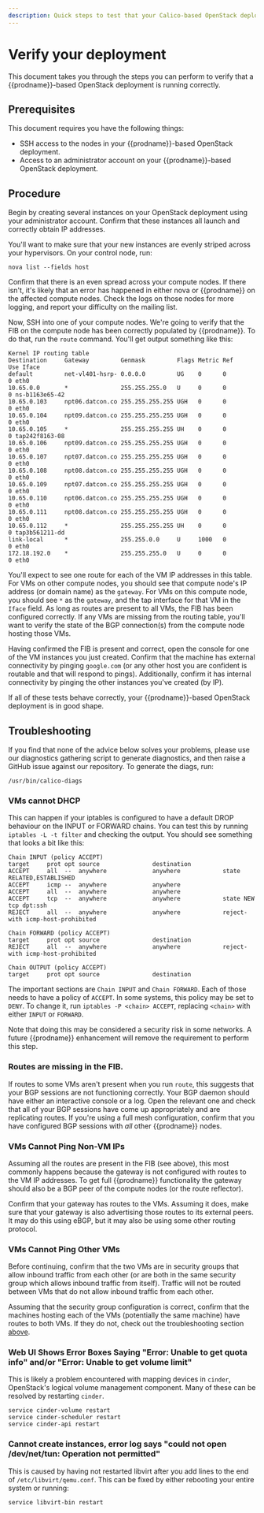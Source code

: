 ```yaml
---
description: Quick steps to test that your Calico-based OpenStack deployment is running correctly.
---
```


# Verify your deployment

This document takes you through the steps you can perform to verify that
a {{prodname}}-based OpenStack deployment is running correctly.

## Prerequisites

This document requires you have the following things:

- SSH access to the nodes in your {{prodname}}-based OpenStack deployment.
- Access to an administrator account on your {{prodname}}-based
  OpenStack deployment.

## Procedure

Begin by creating several instances on your OpenStack deployment using
your administrator account. Confirm that these instances all launch and
correctly obtain IP addresses.

You'll want to make sure that your new instances are evenly striped
across your hypervisors. On your control node, run:

```batch
nova list --fields host
```

Confirm that there is an even spread across your compute nodes. If there
isn't, it's likely that an error has happened in either nova or {{prodname}}
on the affected compute nodes. Check the logs on those nodes for more
logging, and report your difficulty on the mailing list.

Now, SSH into one of your compute nodes. We're going to verify that the
FIB on the compute node has been correctly populated by {{prodname}}. To do
that, run the `route` command. You'll get output something like this:

```
Kernel IP routing table
Destination     Gateway         Genmask         Flags Metric Ref    Use Iface
default         net-vl401-hsrp- 0.0.0.0         UG    0      0        0 eth0
10.65.0.0       *               255.255.255.0   U     0      0        0 ns-b1163e65-42
10.65.0.103     npt06.datcon.co 255.255.255.255 UGH   0      0        0 eth0
10.65.0.104     npt09.datcon.co 255.255.255.255 UGH   0      0        0 eth0
10.65.0.105     *               255.255.255.255 UH    0      0        0 tap242f8163-08
10.65.0.106     npt09.datcon.co 255.255.255.255 UGH   0      0        0 eth0
10.65.0.107     npt07.datcon.co 255.255.255.255 UGH   0      0        0 eth0
10.65.0.108     npt08.datcon.co 255.255.255.255 UGH   0      0        0 eth0
10.65.0.109     npt07.datcon.co 255.255.255.255 UGH   0      0        0 eth0
10.65.0.110     npt06.datcon.co 255.255.255.255 UGH   0      0        0 eth0
10.65.0.111     npt08.datcon.co 255.255.255.255 UGH   0      0        0 eth0
10.65.0.112     *               255.255.255.255 UH    0      0        0 tap3b561211-dd
link-local      *               255.255.0.0     U     1000   0        0 eth0
172.18.192.0    *               255.255.255.0   U     0      0        0 eth0
```

You'll expect to see one route for each of the VM IP addresses in this
table. For VMs on other compute nodes, you should see that compute
node's IP address (or domain name) as the `gateway`. For VMs on this
compute node, you should see `*` as the `gateway`, and the tap interface
for that VM in the `Iface` field. As long as routes are present to all
VMs, the FIB has been configured correctly. If any VMs are missing from
the routing table, you'll want to verify the state of the BGP
connection(s) from the compute node hosting those VMs.

Having confirmed the FIB is present and correct, open the console for
one of the VM instances you just created. Confirm that the machine has
external connectivity by pinging `google.com` (or any other host you are
confident is routable and that will respond to pings). Additionally,
confirm it has internal connectivity by pinging the other instances
you've created (by IP).

If all of these tests behave correctly, your {{prodname}}-based OpenStack
deployment is in good shape.

## Troubleshooting

If you find that none of the advice below solves your problems, please
use our diagnostics gathering script to generate diagnostics, and then
raise a GitHub issue against our repository. To generate the diags, run:

```batch
/usr/bin/calico-diags
```

### VMs cannot DHCP

This can happen if your iptables is configured to have a default DROP
behaviour on the INPUT or FORWARD chains. You can test this by running
`iptables -L -t filter` and checking the output. You should see
something that looks a bit like this:

```
Chain INPUT (policy ACCEPT)
target     prot opt source               destination
ACCEPT     all  --  anywhere             anywhere            state RELATED,ESTABLISHED
ACCEPT     icmp --  anywhere             anywhere
ACCEPT     all  --  anywhere             anywhere
ACCEPT     tcp  --  anywhere             anywhere            state NEW tcp dpt:ssh
REJECT     all  --  anywhere             anywhere            reject-with icmp-host-prohibited

Chain FORWARD (policy ACCEPT)
target     prot opt source               destination
REJECT     all  --  anywhere             anywhere            reject-with icmp-host-prohibited

Chain OUTPUT (policy ACCEPT)
target     prot opt source               destination
```

The important sections are `Chain INPUT` and `Chain FORWARD`. Each of
those needs to have a policy of `ACCEPT`. In some systems, this policy
may be set to `DENY`. To change it, run `iptables -P <chain> ACCEPT`,
replacing `<chain>` with either `INPUT` or `FORWARD`.

Note that doing this may be considered a security risk in some networks.
A future {{prodname}} enhancement will remove the requirement to perform this
step.

### Routes are missing in the FIB.

If routes to some VMs aren't present when you run `route`, this suggests
that your BGP sessions are not functioning correctly. Your BGP daemon
should have either an interactive console or a log. Open the relevant
one and check that all of your BGP sessions have come up appropriately
and are replicating routes. If you're using a full mesh configuration,
confirm that you have configured BGP sessions with _all_ other {{prodname}}
nodes.

### VMs Cannot Ping Non-VM IPs

Assuming all the routes are present in the FIB (see above), this most
commonly happens because the gateway is not configured with routes to
the VM IP addresses. To get full {{prodname}} functionality the gateway should
also be a BGP peer of the compute nodes (or the route reflector).

Confirm that your gateway has routes to the VMs. Assuming it does, make
sure that your gateway is also advertising those routes to its external
peers. It may do this using eBGP, but it may also be using some other
routing protocol.

### VMs Cannot Ping Other VMs

Before continuing, confirm that the two VMs are in security groups that
allow inbound traffic from each other (or are both in the same security
group which allows inbound traffic from itself). Traffic will not be
routed between VMs that do not allow inbound traffic from each other.

Assuming that the security group configuration is correct, confirm that
the machines hosting each of the VMs (potentially the same machine) have
routes to both VMs. If they do not, check out the troubleshooting
section [above](#routes-are-missing-in-the-fib).

### Web UI Shows Error Boxes Saying "Error: Unable to get quota info" and/or "Error: Unable to get volume limit"

This is likely a problem encountered with mapping devices in `cinder`,
OpenStack's logical volume management component. Many of these can be
resolved by restarting `cinder`.

```batch
service cinder-volume restart
service cinder-scheduler restart
service cinder-api restart
```

### Cannot create instances, error log says "could not open /dev/net/tun: Operation not permitted"

This is caused by having not restarted libvirt after you add lines to
the end of `/etc/libvirt/qemu.conf`. This can be fixed by either
rebooting your entire system or running:

```batch
service libvirt-bin restart
```
